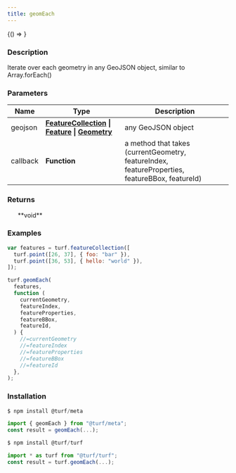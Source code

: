 ```yaml
---
title: geomEach
---
```



<!-- Expose turf as global var for experimenting in the browser console -->

<BrowserOnly>{() => <WindowTurfGlobal turf={turf} />}</BrowserOnly>

### Description

Iterate over each geometry in any GeoJSON object, similar to Array.forEach()

### Parameters

| Name     | Type                                                                                                                                                                                                  | Description                                                                                    |
| -------- | ----------------------------------------------------------------------------------------------------------------------------------------------------------------------------------------------------- | ---------------------------------------------------------------------------------------------- |
| geojson  | **[FeatureCollection](https://tools.ietf.org/html/rfc7946#section-3.3) \| [Feature](https://tools.ietf.org/html/rfc7946#section-3.2) \| [Geometry](https://tools.ietf.org/html/rfc7946#section-3.1)** | any GeoJSON object                                                                             |
| callback | **Function**                                                                                                                                                                                          | a method that takes (currentGeometry, featureIndex, featureProperties, featureBBox, featureId) |

### Returns

<ul>**void**</ul>

### Examples

```javascript
var features = turf.featureCollection([
  turf.point([26, 37], { foo: "bar" }),
  turf.point([36, 53], { hello: "world" }),
]);

turf.geomEach(
  features,
  function (
    currentGeometry,
    featureIndex,
    featureProperties,
    featureBBox,
    featureId,
  ) {
    //=currentGeometry
    //=featureIndex
    //=featureProperties
    //=featureBBox
    //=featureId
  },
);
```

### Installation

```javascript
$ npm install @turf/meta

import { geomEach } from "@turf/meta";
const result = geomEach(...);
```

```javascript
$ npm install @turf/turf

import * as turf from "@turf/turf";
const result = turf.geomEach(...);
```
